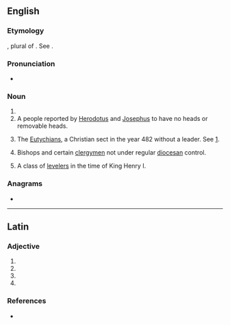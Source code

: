 ==English==

===Etymology===
{{etyl|LL.|en}}, plural of {{m|la|acephalus}}. See {{m|en|acephal}}.

===Pronunciation===
* {{a|UK}} {{IPA|/ɑːˈsɛf.æ.lɪi/|lang=en}}
{{hyphenation|aah-SEPH-a-ly, -lee|lang=en}}

===Noun===
{{head|en|noun plural form}}

# {{plural of|acephalus|lang=en}}
# A people reported by [[Herodotus]] and [[Josephus]] to have no heads or removable heads.
# {{lb|en|ecclesiastical history}} The [[Eutychian]]s, a Christian sect in the year 482 without a leader. See [http://www.newadvent.org/cathen/01100c.htm].
# {{lb|en|ecclesiastical history}} Bishops and certain [[clergymen]] not under regular [[diocesan]] control.
# A class of [[leveler]]s in the time of King Henry I.

===Anagrams===
* {{anagrams|en|phacelia}}

----

==Latin==

===Adjective===
{{la-adj-form|acephalī}}

# {{inflection of|acephalus||nom|m|p|lang=la}}
# {{inflection of|acephalus||gen|m|s|lang=la}}
# {{inflection of|acephalus||gen|n|s|lang=la}}
# {{inflection of|acephalus||voc|m|p|lang=la}}

===References===
* {{R:du Cange}}